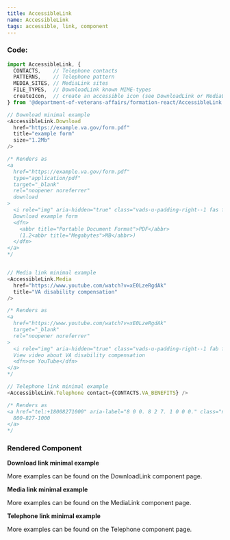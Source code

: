 ```yaml
---
title: AccessibleLink
name: AccessibleLink
tags: accessible, link, component
---
```



### Code:

```javascript
import AccessibleLink, {
  CONTACTS,    // Telephone contacts
  PATTERNS,    // Telephone pattern
  MEDIA_SITES, // MediaLink sites
  FILE_TYPES,  // DownloadLink known MIME-types
  createIcon,  // create an accessible icon (see DownloadLink or MediaLink for examples)
} from '@department-of-veterans-affairs/formation-react/AccessibleLink';

// Download minimal example
<AccessibleLink.Download
  href="https://example.va.gov/form.pdf"
  title="example form"
  size="1.2Mb"
/>

/* Renders as
<a
  href="https://example.va.gov/form.pdf"
  type="application/pdf"
  target="_blank"
  rel="noopener noreferrer"
  download
>
  <i role="img" aria-hidden="true" class="vads-u-padding-right--1 fas fa-download" />
  Download example form
  <dfn>
    <abbr title="Portable Document Format">PDF</abbr>
    (1.2<abbr title="Megabytes">MB</abbr>)
  </dfn>
</a>
*/


// Media link minimal example
<AccessibleLink.Media
  href="https://www.youtube.com/watch?v=xE0LzeRgdAk"
  title="VA disability compensation"
/>

/* Renders as
<a
  href="https://www.youtube.com/watch?v=xE0LzeRgdAk"
  target="_blank"
  rel="noopener noreferrer"
>
  <i role="img" aria-hidden="true" class="vads-u-padding-right--1 fab fa-youtube"/>
  View video about VA disability compensation
  <dfn>on YouTube</dfn>
</a>
*/

// Telephone link minimal example
<AccessibleLink.Telephone contact={CONTACTS.VA_BENEFITS} />

/* Renders as
<a href="tel:+18008271000" aria-label="8 0 0. 8 2 7. 1 0 0 0." class="no-wrap">
  800-827-1000
</a>
*/
```

### Rendered Component

<div className="site-c-reactcomp__rendered">
  <strong>Download link minimal example</strong>
  <p>
    <AccessibleLink.Download
      href="https://example.va.gov/form.pdf"
      title="second example form"
      size="1.2Mb"
    />
  </p>
  <p>
    More examples can be found on the DownloadLink component page.
  </p>

  <strong>Media link minimal example</strong>
  <p>
    <AccessibleLink.Media
      href="https://www.youtube.com/watch?v=xE0LzeRgdAk"
      title="VA disability compensation"
    />
  </p>
  <p>
    More examples can be found on the MediaLink component page.
  </p>

  <strong>Telephone link minimal example</strong>
  <p>
    <AccessibleLink.Telephone contact={CONTACTS.VA_BENEFITS} />
  </p>
  <p>
    More examples can be found on the Telephone component page.
  </p>

</div>